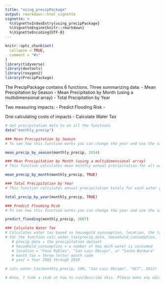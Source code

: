 ```yaml
---
title: "using_precipPackage"
output: rmarkdown::html_vignette
vignette: >
  %\VignetteIndexEntry{using_precipPackage}
  %\VignetteEngine{knitr::rmarkdown}
  %\VignetteEncoding{UTF-8}
---
```




```r
knitr::opts_chunk$set(
  collapse = TRUE,
  comment = "#>"
)
library(tidyverse)
library(devtools)
library(roxygen2)
library(PrecipPackage)

```

The PrecipPackage contains 6 functions. 
Three summarizing data:
- Mean Precipitation by Season
- Mean Precipitation by Month (using a multidimensional array)
- Total Precipitation by Year

Two measuring impacts:
- Predict Flooding Risk
-

One calculating costs of impacts
- Calculate Water Tax

```r
# Get precipitation data to un all the functions
data("monthly_precip")

```

```r
### Mean Precipitation by Season
# To see how this function works you can change the year and use the same precipitation data

mean_precip_by_season(monthly_precip, 2014)

```

```r
### Mean Precipitation by Month (using a multidimensional array)
# This function calculates mean monthly annual precipitation for all water years using a multidimensional array, displayed as either a graph (TRUE) or a table (FALSE).

mean_precip_by_month(monthly_precip, TRUE)

```

```r
### Total Precipitation by Year
# This function calculates annual precipitation totals for each water year by location. displayed as either a graph (TRUE) or a table (FALSE).

total_precip_by_year(monthly_precip, TRUE)

```

```r
### Predict Flooding Risk
# To see how this function works you can change the year and use the same precipitation data

predict_flooding(monthly_precip, 2007)
```


```r
### Calculate Water Tax
# Calculates water tax based on housegold consumption, location, the tax month, and year.
# For the function calc_water_tax(precip_data, household_consumption, location, month_tax, year) enter:
   # precip_data = the precipitation dataset
   # household_consumption = a number of how much water is consumed
   # location = "Paso Robles", "San Luis Obispo", or "Santa Barbara"
   # month_tax = three-letter month code
   # year = Year 2002 through 2019

# calc_water_tax(monthly_precip, 100, "San Luis Obispo", "OCT", 2012)

# Anna, I took a stab at how to run/describe this. Please make any edits here and in the calc_water_tax.R documentation


```




